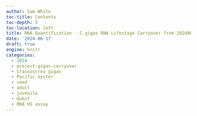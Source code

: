 ```yaml
---
author: Sam White
toc-title: Contents
toc-depth: 5
toc-location: left
title: RNA Quantification - C.gigas RNA Lifestage Carryover from 20240615 and 20240617
date: '2024-06-17'
draft: true
engine: knitr
categories: 
  - 2024
  - project-gigas-carryover
  - Crassostrea gigas
  - Pacific oyster
  - seed
  - adult
  - juvenile
  - Qubit
  - RNA HS assay
---
```

